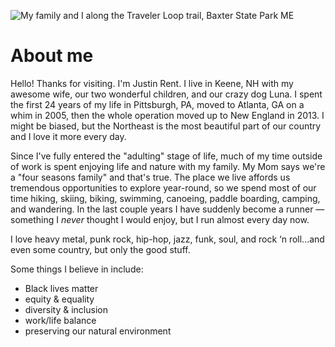 
<Image
  src="/images/fam.png"
  alt="My family and I along the Traveler Loop trail, Baxter State Park ME"
  width={1440}
  height={810}
/>

# About me

Hello! Thanks for visiting. I'm Justin Rent. I live in Keene, NH with my awesome wife, our two wonderful children, and our crazy dog Luna. I spent the first 24 years of my life in Pittsburgh, PA, moved to Atlanta, GA on a whim in 2005, then the whole operation moved up to New England in 2013. I might be biased, but the Northeast is the most beautiful part of our country and I love it more every day.

Since I've fully entered the "adulting" stage of life, much of my time outside of work is spent enjoying life and nature with my family. My Mom says we're a "four seasons family" and that's true. The place we live affords us tremendous opportunities to explore year-round, so we spend most of our time hiking, skiing, biking, swimming, canoeing, paddle boarding, camping, and wandering. In the last couple years I have suddenly become a runner — something I _never_ thought I would enjoy, but I run almost every day now.

I love heavy metal, punk rock, hip-hop, jazz, funk, soul, and rock ‘n roll...and even some country, but only the good stuff.

Some things I believe in include:
+ Black lives matter
+ equity & equality
+ diversity & inclusion
+ work/life balance
+ preserving our natural environment
